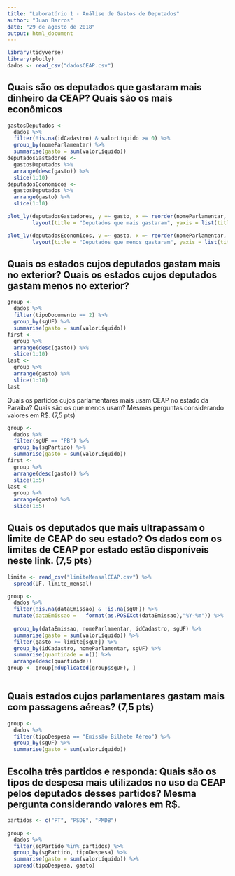 ```yaml
---
title: "Laboratório 1 - Análise de Gastos de Deputados"
author: "Juan Barros"
date: "29 de agosto de 2018"
output: html_document
---
```


```r
library(tidyverse)
library(plotly)
dados <- read_csv("dadosCEAP.csv")
```
## Quais são os deputados que gastaram mais dinheiro da CEAP? Quais são os mais econômicos


```r
gastosDeputados <- 
  dados %>%
  filter(!is.na(idCadastro) & valorLíquido >= 0) %>% 
  group_by(nomeParlamentar) %>%
  summarise(gasto = sum(valorLíquido))
deputadosGastadores <- 
  gastosDeputados %>%
  arrange(desc(gasto)) %>%
  slice(1:10)
deputadosEconomicos <-
  gastosDeputados %>%
  arrange(gasto) %>%
  slice(1:10)

plot_ly(deputadosGastadores, y =~ gasto, x =~ reorder(nomeParlamentar, gasto), marker = list(color = "#99d8c9")) %>%
        layout(title = "Deputados que mais gastaram", yaxis = list(title = "R$"), xaxis = list(title ="", tickangle = -90))

plot_ly(deputadosEconomicos, y =~ gasto, x =~ reorder(nomeParlamentar, gasto), marker = list(color = "#99d8c9")) %>%
        layout(title = "Deputados que menos gastaram", yaxis = list(title = "R$"), xaxis = list(title ="", tickangle = -90))
```

## Quais os estados cujos deputados gastam mais no exterior? Quais os estados cujos deputados gastam menos no exterior? 
```r
group <- 
  dados %>%
  filter(tipoDocumento == 2) %>% 
  group_by(sgUF) %>%
  summarise(gasto = sum(valorLíquido))
first <- 
  group %>%
  arrange(desc(gasto)) %>%
  slice(1:10)
last <-
  group %>%
  arrange(gasto) %>%
  slice(1:10)
last

```

Quais os partidos cujos parlamentares mais usam CEAP no estado da Paraíba? Quais são os que menos usam? Mesmas perguntas considerando valores em R$. (7,5 pts)

```r
group <- 
  dados %>%
  filter(sgUF == "PB") %>% 
  group_by(sgPartido) %>%
  summarise(gasto = sum(valorLíquido)) 
first <- 
  group %>%
  arrange(desc(gasto)) %>%
  slice(1:5)
last <-
  group %>%
  arrange(gasto) %>%
  slice(1:5)

```

## Quais os deputados que mais ultrapassam o limite de CEAP do seu estado? Os dados com os limites de CEAP por estado estão disponíveis neste link. (7,5 pts)
```r
limite <- read_csv("limiteMensalCEAP.csv") %>% 
  spread(UF, limite_mensal)

group <- 
  dados %>%
  filter(!is.na(dataEmissao) & !is.na(sgUF)) %>% 
  mutate(dataEmissao =   format(as.POSIXct(dataEmissao),"%Y-%m")) %>% 
  
  group_by(dataEmissao, nomeParlamentar, idCadastro, sgUF) %>%
  summarise(gasto = sum(valorLíquido)) %>% 
  filter(gasto >= limite[sgUF]) %>% 
  group_by(idCadastro, nomeParlamentar, sgUF) %>% 
  summarise(quantidade = n()) %>% 
  arrange(desc(quantidade))
group <- group[!duplicated(group$sgUF), ]
  

```

## Quais estados cujos parlamentares gastam mais com passagens aéreas? (7,5 pts)
```r
group <- 
  dados %>%
  filter(tipoDespesa == "Emissão Bilhete Aéreo") %>% 
  group_by(sgUF) %>%
  summarise(gasto = sum(valorLíquido))

```

## Escolha três partidos e responda: Quais são os tipos de despesa mais utilizados no uso da CEAP pelos deputados desses partidos? Mesma pergunta considerando valores em R$. 
```r
partidos <- c("PT", "PSDB", "PMDB")

group <- 
  dados %>%
  filter(sgPartido %in% partidos) %>% 
  group_by(sgPartido, tipoDespesa) %>% 
  summarise(gasto = sum(valorLíquido)) %>% 
  spread(tipoDespesa, gasto)
```
